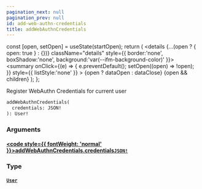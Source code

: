 ```yaml
---
pagination_next: null
pagination_prev: null
id: add-web-authn-credentials
title: addWebAuthnCredentials
---
```









  const [open, setOpen] = useState(startOpen);
  return (
    <details {...(open ? { open: true } : {})} className="details" style={{ border:'none', boxShadow:'none', background:'var(--ifm-background-color)' }}>
      <summary
        onClick={(e) => {
          e.preventDefault();
          setOpen((open) => !open);
        }}
        style={{ listStyle:'none' }}
      >
      {open ? dataOpen : dataClose}
      </summary>
      {open && children}
    </details>
  );
};








Register WebAuthn Credentials for current user


```graphql
addWebAuthnCredentials(
  credentials: JSON!
): User!
```




### Arguments

#### [<code style={{ fontWeight: 'normal' }}>addWebAuthnCredentials.<b>credentials</b></code>](#)<Bullet />[`JSON!`](/schema/types/scalars/json.mdx) <Badge class="badge badge--secondary" text="non-null"/> <Badge class="badge badge--secondary" text="scalar"/> 



### Type

#### [`User`](/schema/types/objects/user.mdx) <Badge class="badge badge--secondary" text="object"/> 







